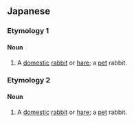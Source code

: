 ==Japanese==

===Etymology 1===
{{ja-kanjitab|か|と|yomi=o}}

====Noun====
{{ja-noun|かと}}

# A [[domestic]] [[rabbit]] or [[hare]]; a [[pet]] rabbit.

===Etymology 2===
{{ja-kanjitab|いえ|うさぎ|yomi=k}}

====Noun====
{{ja-noun|いえうさぎ}}

# A [[domestic]] [[rabbit]] or [[hare]]; a [[pet]] rabbit.